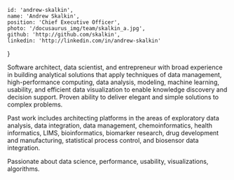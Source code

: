 <!-- markdownlint-disable first-line-h1 -->


    id: 'andrew-skalkin',
    name: 'Andrew Skalkin',
    position: 'Chief Executive Officer',
    photo: '/docusaurus_img/team/skalkin_a.jpg',
    github: 'http://github.com/skalkin',
    linkedin: 'http://linkedin.com/in/andrew-skalkin'
}

<Card meta={meta}>

Software architect, data scientist, and entrepreneur with broad experience in building analytical solutions that apply techniques of data management, high-performance computing, data analysis, modeling, machine learning, usability, and efficient data visualization to enable knowledge discovery and decision support. Proven ability to deliver elegant and simple solutions to complex problems.

Past work includes architecting platforms in the areas of exploratory data analysis, data integration, data management, chemoinformatics, health informatics, LIMS, bioinformatics, biomarker research, drug development and manufacturing, statistical process control, and biosensor data integration.

Passionate about data science, performance, usability, visualizations, algorithms.
</Card>
